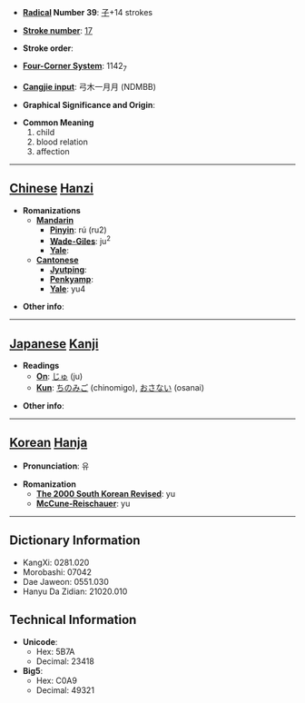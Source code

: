 * '''[[Wiktionary:Chinese radical index| Radical]] Number 39''': [[Wiktionary:Chinese radical index 子|子]]+14 strokes

* '''[[Wiktionary:Chinese total strokes index|Stroke number]]''': [[Wiktionary:Chinese total strokes index 17|17]]

* '''Stroke order''': 

* '''[[Wiktionary:Chinese four corner index|Four-Corner System]]''': 1142<sub>7</sub>

* '''[[Wiktionary:Chinese Cangjie index|Cangjie input]]''': 弓木一月月 (NDMBB)

* '''Graphical Significance and Origin''': 

* '''Common Meaning'''
*#child
*# blood relation
*# affection


----

== [[Chinese]] [[Hanzi]] ==

* '''Romanizations'''
** '''[[Mandarin]]'''
*** '''[[Pinyin]]''': rú (ru2)
*** '''[[Wade-Giles]]''': ju<sup>2</sup>
*** '''[[Yale]]''': 
** '''[[Cantonese]]'''
*** '''[[Jyutping]]''':
*** '''[[Penkyamp]]''': 
*** '''[[Yale]]''': yu4

* '''Other info''': 

----

== [[Japanese]] [[Kanji]] ==

* '''Readings'''
** '''[[On]]''': [[じゅ]] (ju)
** '''[[Kun]]''': [[ちのみご]] (chinomigo), [[おさない]] (osanai)

* '''Other info''':  

----

== [[Korean]] [[Hanja]] ==

* '''Pronunciation''': 유

* '''Romanization'''
** '''[[The 2000 South Korean Revised Romanization|The 2000 South Korean Revised]]''': yu
** '''[[McCune-Reischauer]]''': yu

----

== Dictionary Information ==

* KangXi: 0281.020
* Morobashi: 07042
* Dae Jaweon: 0551.030
* Hanyu Da Zidian: 21020.010

== Technical Information ==

* '''Unicode''':
** Hex: 5B7A
** Decimal: 23418
* '''Big5''':
** Hex: C0A9
** Decimal: 49321